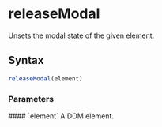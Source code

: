 <Module name="zeta-dom/dom" />

# releaseModal

Unsets the modal state of the given element.

## Syntax

```javascript
releaseModal(element)
```

<ImportHint
    name="releaseModal"
    module="zeta-dom/dom"
    global="zeta.dom.releaseModal"
/>

### Parameters

<dl>
    #### `element`
    A DOM element.

</dl>
